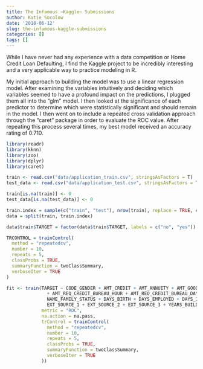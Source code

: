 ```yaml
---
title: The Infamous ~Kaggle~ Submissions
author: Katie Socolow
date: '2018-06-12'
slug: the-infamous-kaggle-submissions
categories: []
tags: []
---
```

While I have never had any experience with a data competition or Home Credit Loan Defaulting, I find the Kaggle project to be incredibly interesting and a very applicable way to practice modeling in R. 

My initial approach to building the model was to use a linear regression model. After examining the variables intuitively and deciding which variables seemed to have a profound impact on the predictions, I plugged them all into the "glm" model. I then looked at the significance of each predictor to determine which were statistically significant and should remain in the model. I then went on to include a repeated cross validation approach through the "caret" package in order to evaluate the ROC value. After repeating this process several times, my best model received an accuracy rating of 0.710. 

```r
library(readr)
library(kknn)
library(zoo)
library(dplyr)
library(caret)

train <- read.csv("data/application_train.csv", stringsAsFactors = T)
test_data <- read.csv("data/application_test.csv", stringsAsFactors = T)

train[is.na(train)] <- 0
test_data[is.na(test_data)] <- 0

train.index = sample(c("train", "test"), nrow(train), replace = TRUE, c(0.8, 0.2))
data = split(train, train.index)

data$train$TARGET = factor(data$train$TARGET, labels = c("no", "yes"))

TRCONTROL = trainControl(
  method = "repeatedcv",
  number = 10,
  repeats = 5,
  classProbs = TRUE,
  summaryFunction = twoClassSummary,
  verboseIter = TRUE
)

fit <- train(TARGET ~ CODE_GENDER + AMT_CREDIT + AMT_ANNUITY + AMT_GOODS_PRICE + CNT_FAM_MEMBERS 
               + AMT_REQ_CREDIT_BUREAU_HOUR + AMT_REQ_CREDIT_BUREAU_DAY + AMT_REQ_CREDIT_BUREAU_WEEK + AMT_REQ_CREDIT_BUREAU_YEAR +
               NAME_FAMILY_STATUS + DAYS_BIRTH + DAYS_EMPLOYED + DAYS_ID_PUBLISH + HOUR_APPR_PROCESS_START + FLAG_WORK_PHONE + REGION_RATING_CLIENT_W_CITY + 
               EXT_SOURCE_1 + EXT_SOURCE_2 + EXT_SOURCE_3 + YEARS_BUILD_AVG + ORGANIZATION_TYPE, data = data$train, method = "glm",
             metric = "ROC",
             na.action = na.pass,
             trControl = trainControl(
               method = "repeatedcv",
               number = 10,
               repeats = 5,
               classProbs = TRUE,
               summaryFunction = twoClassSummary,
               verboseIter = TRUE
             ))
```